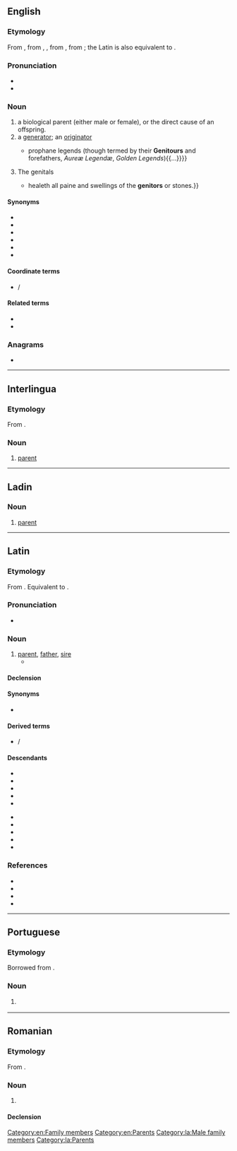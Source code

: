 {{also|genitôr}}
==English==

===Etymology===
{{root|en|ine-pro|*ǵenh₁-}}
From {{inh|en|enm|genitour}}, from {{der|en|fro|genitor}}, {{m|fro|geneteur}}, from {{der|en|la|genitor}}, from {{der|en|ine-pro|*ǵénh₁tōr}}; the Latin is also equivalent to {{suffix|la|gignō|tor|nocat=1}}.

===Pronunciation===
* {{IPA|en|/ˈdʒɛnɪtə(ɹ)/}}
* {{audio|en|LL-Q1860 (eng)-Vealhurl-genitor.wav|Audio (RP)}}

===Noun===
{{en-noun}}

# a biological parent (either male or female), or the direct cause of an offspring.
# a [[generator]]; an [[originator]]
#* {{RQ:Sheldon Survey|chapter=A Briefe Prelude, Shewing the Pseudo-''Christianisme of'' Papists, in respect of their lying Signes, and Wonders|page=12|passage={{...}}prophane legends (though termed by their '''Genitours''' and forefathers, ''Aureæ Legendæ'', ''Golden Legends''){{...}}}}
# {{lb|en|obsolete|in the plural}} The genitals
#*{{quote-book|en|1579|{{w|William Langham}}|The Garden of Health|passage=The same{{...}}healeth all paine and swellings of the '''genitors''' or stones.}}

====Synonyms====
* {{l|en|biofather}}
* {{l|en|biomother}}
* {{l|en|bioparent}}
* {{l|en|birthfather}}
* {{l|en|birthmother}}
* {{l|en|birthparent}}

====Coordinate terms====
* {{l|en|genetrix}} / {{l|en|genitrix||female genitor}}

====Related terms====
* {{l|en|progenitor}}
* {{l|en|progenitrix}}

===Anagrams===
* {{anagrams|en|a=eginort|Negrito|ergotin|negrito|toe ring|toering|trigone}}

[[Category:en:Family members]]
[[Category:en:Parents]]

----

==Interlingua==

===Etymology===
From {{der|ia|la|genitor}}.

===Noun===
{{ia-noun|es}}
# [[parent]]
#:{{syn|ia|parente}}

----

==Ladin==

===Noun===
{{lld-noun|m|genitores}}

# [[parent]]

----

==Latin==

===Etymology===
{{root|la|ine-pro|*ǵenh₁-}}
From {{der|la|ine-pro|*ǵénh₁tōr||parent}}. Equivalent to {{suffix|la|gignō|tor}}.

===Pronunciation===
* {{la-IPA|genitor|eccl=yes}}

===Noun===
{{la-noun|genitor<3>|f=genetrīx|f2=genitrīx}}

# [[parent]], [[father]], [[sire]]
#* {{Q|la|Ovid|Fasti|3|285-286|quote=ecce deûm '''genitor''' rutilās per nūbila flammās spargit|trans=''Behold the father of the gods scattering his reddening flames through the clouds''}}

====Declension====
{{la-ndecl|genitor<3>}}

====Synonyms====
* {{l|la|pater}}

====Derived terms====
* {{l|la|genetrīx}} / {{l|la|genitrīx}}

====Descendants====
{{top2}}
* {{desc|en|genitor}}
* {{desc|fr|géniteur}}
* {{desc|fur|genitôr}}
* {{desc|io|genitoro}}
* {{desc|it|genitore}}
{{mid2}}
* {{desc|lad|jenitor|tr=יניטור‎זﬞ}}
* {{desc|pt|genitor}}
* {{desc|rm|genitur}}
* {{desc|scn|genituri|ginituri}}
* {{desc|es|genitor}}
{{bottom}}

===References===
* {{R:L&S}}
* {{R:Elementary Lewis}}
* {{R:du Cange}}
* {{R:Gaffiot}}

[[Category:la:Male family members]]
[[Category:la:Parents]]

----

==Portuguese==

===Etymology===
Borrowed from {{bor|pt|la|genitor}}.

===Noun===
{{pt-noun|m|f=genitora|old=1}}

# {{l|en|genitor}} {{gloss|biological parent}}

----

==Romanian==

===Etymology===
From {{bor|ro|fr|géniteur}}.

===Noun===
{{ro-noun|m|genitori}}

# {{l|en|genitor}} {{gloss|biological parent}}

====Declension====
{{ro-noun-m}}